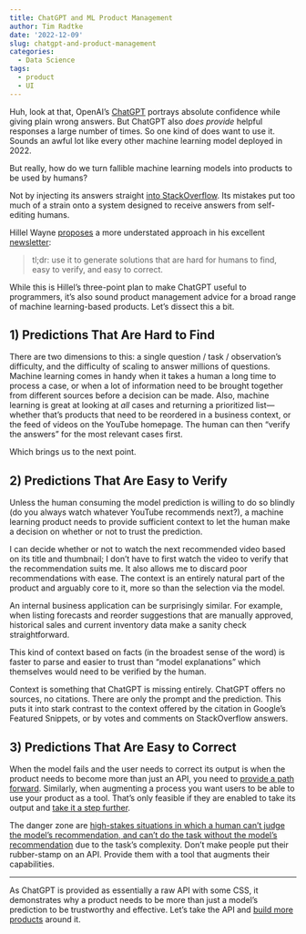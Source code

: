 ```yaml
---
title: ChatGPT and ML Product Management
author: Tim Radtke
date: '2022-12-09'
slug: chatgpt-and-product-management
categories:
  - Data Science
tags:
  - product
  - UI
---
```


Huh, look at that, OpenAI’s [ChatGPT](https://openai.com/blog/chatgpt/) portrays absolute confidence while giving plain wrong answers. But ChatGPT also *does provide* helpful responses a large number of times. So one kind of does want to use it. Sounds an awful lot like every other machine learning model deployed in 2022.

But really, how do we turn fallible machine learning models into products to be used by humans?

Not by injecting its answers straight [into StackOverflow](https://stackoverflow.com/help/gpt-policy). Its mistakes put too much of a strain onto a system designed to receive answers from self-editing humans.

Hillel Wayne [proposes](https://twitter.com/hillelogram/status/1600529771888136204) a more understated approach in his excellent [newsletter](https://buttondown.email/hillelwayne/archive/making-chatgpt-useful/):

> tl;dr: use it to generate solutions that are hard for humans to find, easy to verify, and easy to correct.

While this is Hillel's three-point plan to make ChatGPT useful to programmers, it's also sound product management advice for a broad range of machine learning-based products. Let's dissect this a bit.

## 1) Predictions That Are Hard to Find

There are two dimensions to this: a single question / task / observation's difficulty, and the difficulty of scaling to answer millions of questions. Machine learning comes in handy when it takes a human a long time to process a case, or when a lot of information need to be brought together from different sources before a decision can be made. Also, machine learning is great at looking at *all* cases and returning a prioritized list---whether that’s products that need to be reordered in a business context, or the feed of videos on the YouTube homepage. The human can then “verify the answers” for the most relevant cases first. 

Which brings us to the next point.

## 2) Predictions That Are Easy to Verify

Unless the human consuming the model prediction is willing to do so blindly (do you always watch whatever YouTube recommends next?), a machine learning product needs to provide sufficient context to let the human make a decision on whether or not to trust the prediction.

I can decide whether or not to watch the next recommended video based on its title and thumbnail; I don’t have to first watch the video to verify that the recommendation suits me. It also allows me to discard poor recommendations with ease. The context is an entirely natural part of the product and arguably core to it, more so than the selection via the model.

An internal business application can be surprisingly similar. For example, when listing forecasts and reorder suggestions that are manually approved, historical sales and current inventory data make a sanity check straightforward.

This kind of context based on facts (in the broadest sense of the word) is faster to parse and easier to trust than “model explanations” which themselves would need to be verified by the human.

Context is something that ChatGPT is missing entirely. ChatGPT offers no sources, no citations. There are only the prompt and the prediction. This puts it into stark contrast to the context offered by the citation in Google’s Featured Snippets, or by votes and comments on StackOverflow answers.

## 3) Predictions That Are Easy to Correct

When the model fails and the user needs to correct its output is when the product needs to become more than just an API, you need to [provide a path forward](https://pair.withgoogle.com/chapter/feedback-controls/#section3). Similarly, when augmenting a process you want users to be able to use your product as a tool. That’s only feasible if they are enabled to take its output and [take it a step further](https://pair.withgoogle.com/chapter/feedback-controls/#section3).

The danger zone are [high-stakes situations in which a human can’t judge the model’s recommendation, and can’t do the task without the model’s recommendation](https://www.marketwatch.com/story/zillow-to-stop-flipping-homes-for-good-as-it-stands-to-lose-more-than-550-million-will-lay-off-a-quarter-of-staff-11635885027) due to the task’s complexity. Don’t make people put their rubber-stamp on an API. Provide them with a tool that augments their capabilities.

***

As ChatGPT is provided as essentially a raw API with some CSS, it demonstrates why a product needs to be more than just a model's prediction to be trustworthy and effective. Let's take the API and [build more products](https://minimizeregret.com/post/2021/10/03/on-google-maps-directions/) around it.
